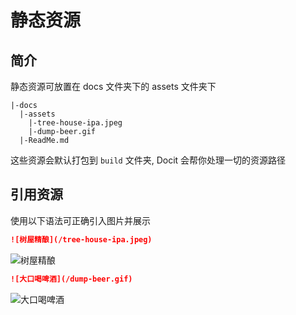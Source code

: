 # 静态资源

## 简介

静态资源可放置在 docs 文件夹下的 assets 文件夹下

```
|-docs
  |-assets
    |-tree-house-ipa.jpeg
    |-dump-beer.gif
  |-ReadMe.md
```

这些资源会默认打包到 `build` 文件夹, Docit 会帮你处理一切的资源路径

## 引用资源

使用以下语法可正确引入图片并展示

```md
![树屋精酿](/tree-house-ipa.jpeg)
```

![树屋精酿](/tree-house-ipa.jpeg)

```md
![大口喝啤酒](/dump-beer.gif)
```

![大口喝啤酒](/dump-beer.gif)
